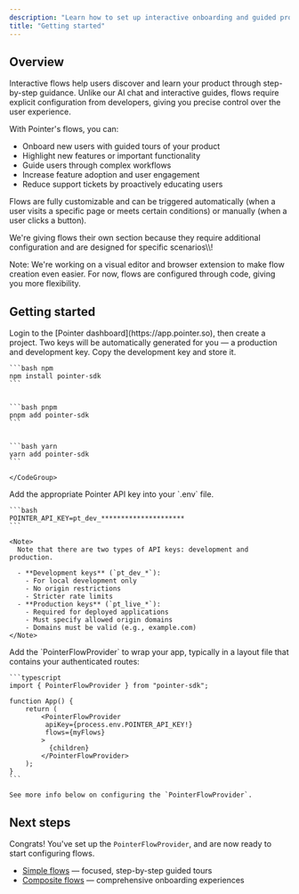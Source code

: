 ```yaml
---
description: "Learn how to set up interactive onboarding and guided product tours."
title: "Getting started"
---
```


## Overview

Interactive flows help users discover and learn your product through step-by-step guidance. Unlike our AI chat and interactive guides, flows require explicit configuration from developers, giving you precise control over the user experience.

With Pointer's flows, you can:

- Onboard new users with guided tours of your product
- Highlight new features or important functionality
- Guide users through complex workflows
- Increase feature adoption and user engagement
- Reduce support tickets by proactively educating users

Flows are fully customizable and can be triggered automatically (when a user visits a specific page or meets certain conditions) or manually (when a user clicks a button).

We're giving flows their own section because they require additional configuration and are designed for specific scenarios\\\\!

<Note>
  Note: We're working on a visual editor and browser extension to make flow creation even easier. For now, flows are configured through code, giving you more flexibility.
</Note>

## Getting started

<Steps>
  <Step title="Grab an API key from the Pointer dashboard.">
    Login to the [Pointer dashboard](https://app.pointer.so), then create a project. Two keys will be automatically generated for you — a production and development key. Copy the development key and store it.
  </Step>
  <Step title="Install the Pointer SDK using your preferred package manager.">
    <CodeGroup>

    ```bash npm
    npm install pointer-sdk
    ```

    
    ```bash pnpm
    pnpm add pointer-sdk
    ```

    
    ```bash yarn
    yarn add pointer-sdk
    ```

    </CodeGroup>
  </Step>
  <Step title="Configure your environment variables.">
    Add the appropriate Pointer API key into your `.env` file.

    ```bash
    POINTER_API_KEY=pt_dev_*********************
    ```

    <Note>
      Note that there are two types of API keys: development and production.

      - **Development keys** (`pt_dev_*`):
        - For local development only
        - No origin restrictions
        - Stricter rate limits
      - **Production keys** (`pt_live_*`):
        - Required for deployed applications
        - Must specify allowed origin domains
        - Domains must be valid (e.g., example.com)
    </Note>
  </Step>
  <Step title="Configure the provider">
    Add the `PointerFlowProvider` to wrap your app, typically in a layout file that contains your authenticated routes:

    ```typescript
    import { PointerFlowProvider } from "pointer-sdk";
    
    function App() {
    	return (
    		<PointerFlowProvider
      		 apiKey={process.env.POINTER_API_KEY!}
             flows={myFlows}
            >
      		  {children}
    		</PointerFlowProvider>
    	);
    }
    ```

    See more info below on configuring the `PointerFlowProvider`.
  </Step>
</Steps>

## Next steps

Congrats! You've set up the `PointerFlowProvider`, and are now ready to start configuring flows.

- [Simple flows](https://docs.pointer.so/flows/simple-flow) — focused, step-by-step guided tours
- [Composite flows](https://docs.pointer.so/flows/composite-flow) — comprehensive onboarding experiences